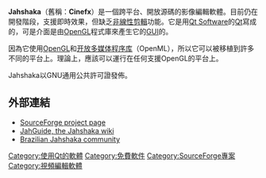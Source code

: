 {{Infobox_Software
|  name = Jahshaka
|  screenshot = [[File:jahplayer_020.jpg|250px]]
|  caption = Jahshaka animation module running in Mac OS X
|  developer = Jahshaka Team
|  latest_release_version = 3.0
|  latest_release_date = {{release date and age|2008|1|17}}
|  latest_preview_version =
|  latest_preview_date =
|  operating_system = [[Linux|Linux]]、[[Mac_OS_X|Mac OS X]]、[[Microsoft_Windows|Windows]]
|genre = [[Digital_video|Digital video]] compositing, editing
|license = [[GNU_General_Public_License|GPL]]
|website = http://www.jahshaka.com/
}}
{{Portal|自由軟體}}

'''Jahshaka'''（舊稱：'''Cinefx'''）是一個跨平台、開放源碼的影像編輯軟體。目前仍在開發階段，支援即時效果，但缺乏[[非線性剪輯|非線性剪輯]]功能。它是用[[Qt_Software|Qt Software]]的[[Qt|Qt]]寫成的，可是介面是由[[OpenGL|OpenGL]]程式庫來產生它的[[GUI|GUI]]的。

因為它使用[[OpenGL|OpenGL]]和[[开放多媒体程序库|开放多媒体程序库]]（OpenML），所以它可以被移植到許多不同的平台上。理論上，應該可以運行在任何支援OpenGL的平台上。

Jahshaka以GNU通用公共許可證發佈。

== 外部連結 ==

* [[:sourceforge:projects/jahshakafx/|SourceForge project page]]
* [https://web.archive.org/web/20070630085226/http://www.jahshaka.org/jahguide/ JahGuide, the Jahshaka wiki]
* [https://web.archive.org/web/20070712160320/http://www.jahshakabrasil.com/ Brazilian Jahshaka community]

{{視訊編輯程式}}
{{Computer software-stub}}

[[Category:使用Qt的軟體|Category:使用Qt的軟體]]
[[Category:免費軟件|Category:免費軟件]]
[[Category:SourceForge專案|Category:SourceForge專案]]
[[Category:視頻編輯軟體|Category:視頻編輯軟體]]